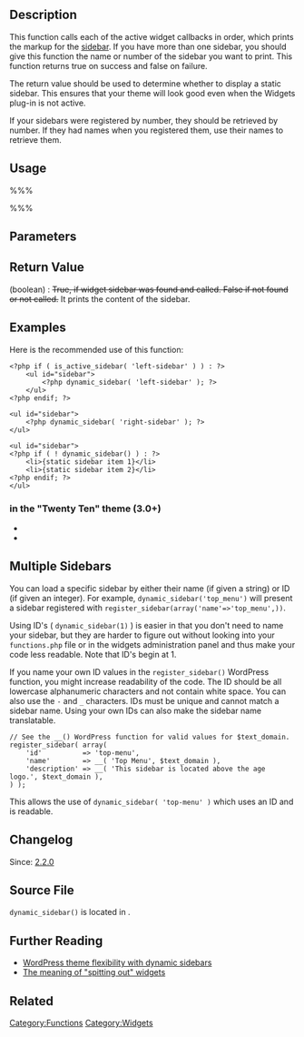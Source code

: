 {{Languages|
{{en|Function Reference/dynamic_sidebar}}
{{ru|Справочник по функциям/dynamic_sidebar}}
{{ja|関数リファレンス/dynamic_sidebar}}
}}

== Description ==

This function calls each of the active widget callbacks in order, which prints the markup for the [[Sidebars|sidebar]]. If you have more than one sidebar, you should give this function the name or number of the sidebar you want to print. This function returns true on success and false on failure.

The return value should be used to determine whether to display a static sidebar. This ensures that your theme will look good even when the Widgets plug-in is not active.

If your sidebars were registered by number, they should be retrieved by number. If they had names when you registered them, use their names to retrieve them.

== Usage ==

%%% <?php dynamic_sidebar( $index ); ?> %%%

== Parameters ==

{{Parameter|index|integer/string|Name or ID of dynamic sidebar.|optional|1}}

== Return Value ==

; (boolean) : <s>True, if widget sidebar was found and called. False if not found or not called.</s> It prints the content of the sidebar.

==Examples==

Here is the recommended use of this function:

<pre>
<?php if ( is_active_sidebar( 'left-sidebar' ) ) : ?>
	<ul id="sidebar">
		<?php dynamic_sidebar( 'left-sidebar' ); ?>
	</ul>
<?php endif; ?>
</pre>

<pre>
<ul id="sidebar">
	<?php dynamic_sidebar( 'right-sidebar' ); ?>
</ul>
</pre>

<pre>
<ul id="sidebar">
<?php if ( ! dynamic_sidebar() ) : ?>
	<li>{static sidebar item 1}</li>
	<li>{static sidebar item 2}</li>
<?php endif; ?>
</ul>
</pre>

=== in the "Twenty Ten" theme (3.0+) ===

* {{Trac|wp-content/themes/twentyten/sidebar.php}}
* {{Trac|wp-content/themes/twentyten/sidebar-footer.php}}

==Multiple Sidebars==

You can load a specific sidebar by either their name (if given a string) or ID (if given an integer). For example, <tt>dynamic_sidebar('top_menu')</tt> will present a sidebar registered with <tt>register_sidebar(array('name'=>'top_menu',))</tt>. 

Using ID's ( <tt>dynamic_sidebar(1)</tt> ) is easier in that you don't need to name your sidebar, but they are harder to figure out without looking into your <tt>functions.php</tt> file or in the widgets administration panel and thus make your code less readable. Note that ID's begin at 1.

If you name your own ID values in the <tt>register_sidebar()</tt> WordPress function, you might increase readability of the code. The ID should be all lowercase alphanumeric characters and not contain white space. You can also use the <tt>-</tt> and <tt>_</tt> characters. IDs must be unique and cannot match a sidebar name. Using your own IDs can also make the sidebar name translatable.

<pre>// See the __() WordPress function for valid values for $text_domain.
register_sidebar( array(
    'id'          => 'top-menu',
    'name'        => __( 'Top Menu', $text_domain ),
    'description' => __( 'This sidebar is located above the age logo.', $text_domain ),
) );
</pre>
This allows the use of <tt>dynamic_sidebar( 'top-menu' )</tt> which uses an ID and is readable.

== Changelog ==

Since: [[Version 2.2|2.2.0]]

== Source File ==

<tt>dynamic_sidebar()</tt> is located in {{Trac|wp-includes/widgets.php}}.

== Further Reading ==

* [http://www.prelovac.com/vladimir/wordpress-theme-flexibility-with-dynamic-sidebars WordPress theme flexibility with dynamic sidebars]
* [http://wordpress.org/support/topic/the-meaning-of-spitting-out-widgets The meaning of "spitting out" widgets]

== Related ==

{{Sidebar Tags}}

{{Tag Footer}}

[[Category:Functions]]
[[Category:Widgets]]